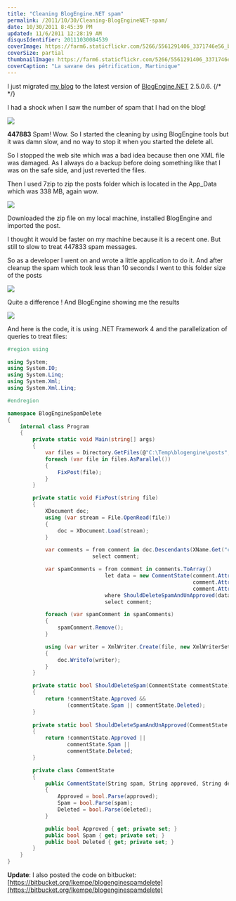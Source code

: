 ```yaml
---
title: "Cleaning BlogEngine.NET spam"
permalink: /2011/10/30/Cleaning-BlogEngineNET-spam/
date: 10/30/2011 8:45:39 PM
updated: 11/6/2011 12:28:19 AM
disqusIdentifier: 20111030084539
coverImage: https://farm6.staticflickr.com/5266/5561291406_3371746e56_b.jpg
coverSize: partial
thumbnailImage: https://farm6.staticflickr.com/5266/5561291406_3371746e56_q.jpg
coverCaption: "La savane des pétrification, Martinique"
---
```

<!--[![Martinique 2011](http://farm6.static.flickr.com/5136/5561350588_1d52c313f9_m.jpg)](http://www.flickr.com/photos/laurentkempe/5561350588/ "Martinique 2011 by Laurent Kempé, on Flickr")-->

I just migrated [my blog](http://http://www.laurentkempe.com/) to the latest version of [BlogEngine.NET](http://www.dotnetblogengine.net/) 2.5.0.6.
{/* <!-- more --> */}

I had a shock when I saw the number of spam that I had on the blog! 

![](http://farm7.static.flickr.com/6225/6294439936_9e93d8ce72_o.png)

**447883** Spam! Wow. So I started the cleaning by using BlogEngine tools but it was damn slow, and no way to stop it when you started the delete all.

So I stopped the web site which was a bad idea because then one XML file was damaged. As I always do a backup before doing something like that I was on the safe side, and just reverted the files.

Then I used 7zip to zip the posts folder which is located in the App_Data which was 338 MB, again wow.

![](http://farm7.static.flickr.com/6112/6293933845_b413086a55_o.png)

Downloaded the zip file on my local machine, installed BlogEngine and imported the post.

I thought it would be faster on my machine because it is a recent one. But still to slow to treat 447833 spam messages.

So as a developer I went on and wrote a little application to do it. And after cleanup the spam which took less than 10 seconds I went to this folder size of the posts

![](http://farm7.static.flickr.com/6211/6294464822_9a3587d1da_o.png)

Quite a difference ! And BlogEngine showing me the results

![](http://farm7.static.flickr.com/6104/6294472166_5fcb56ab90_o.png)

And here is the code, it is using .NET Framework 4 and the parallelization of queries to treat files:

```csharp
#region using

using System;
using System.IO;
using System.Linq;
using System.Xml;
using System.Xml.Linq;

#endregion

namespace BlogEngineSpamDelete
{
    internal class Program
    {
        private static void Main(string[] args)
        {
            var files = Directory.GetFiles(@"C:\Temp\blogengine\posts", "*.xml");
            foreach (var file in files.AsParallel())
            {
                FixPost(file);
            }
        }

        private static void FixPost(string file)
        {
            XDocument doc;
            using (var stream = File.OpenRead(file))
            {
                doc = XDocument.Load(stream);
            }

            var comments = from comment in doc.Descendants(XName.Get("comment", String.Empty))
                           select comment;

            var spamComments = from comment in comments.ToArray()
                               let data = new CommentState(comment.Attribute("spam").Value,
                                                           comment.Attribute("approved").Value,
                                                           comment.Attribute("deleted").Value) 
                               where ShouldDeleteSpamAndUnApproved(data)
                               select comment;

            foreach (var spamComment in spamComments)
            {
                spamComment.Remove();
            }

            using (var writer = XmlWriter.Create(file, new XmlWriterSettings {Indent = true}))
            {
                doc.WriteTo(writer);
            }
        }

        private static bool ShouldDeleteSpam(CommentState commentState)
        {
            return !commentState.Approved && 
                   (commentState.Spam || commentState.Deleted);
        }
        
        private static bool ShouldDeleteSpamAndUnApproved(CommentState commentState)
        {
            return !commentState.Approved || 
                   commentState.Spam ||
                   commentState.Deleted;
        }

        private class CommentState
        {
            public CommentState(String spam, String approved, String deleted)
            {
                Approved = bool.Parse(approved);
                Spam = bool.Parse(spam);
                Deleted = bool.Parse(deleted);
            }

            public bool Approved { get; private set; }
            public bool Spam { get; private set; }
            public bool Deleted { get; private set; }
        }
    }
}
```

**Update**: I also posted the code on bitbucket: [https://bitbucket.org/lkempe/blogenginespamdelete](https://bitbucket.org/lkempe/blogenginespamdelete)
